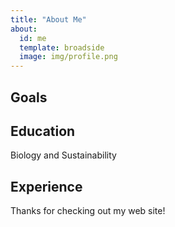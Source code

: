 ```yaml
---
title: "About Me"
about:
  id: me
  template: broadside
  image: img/profile.png
---
```


:::{#me}

## Goals

## Education
Biology and Sustainability

## Experience

:::

Thanks for checking out my web site!
